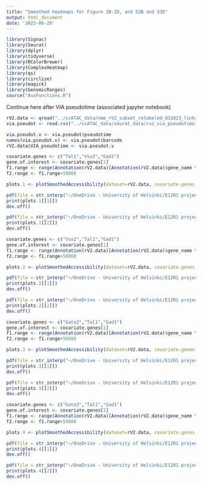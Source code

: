 ```yaml
---
title: "Smoothed heatmaps for Figure 2B-2D, and S3B and S3D"
output: html_document
date: '2023-06-20'
---
```


```r
library(Signac)
library(Seurat)
library(dplyr)
library(tidyverse)
library(RColorBrewer)
library(ComplexHeatmap)
library(qs)
library(circlize)
library(magick)
library(GenomicRanges)
source("AuxFunctions.R")
```

Continue here after VIA pseudotime (associated jupyter notebook)

```r
rV2.data <- qread("../scATAC_data/nmm_rV2_subset_relabeled_031023_links.qs",nthreads = 6)
via.pseudot <- read.csv("../scATAC_data/seurat_data/rv2_via_pseudotime_110522.csv")
```

```r
via.pseudot.v <- via.pseudot$pseudotime
names(via.pseudot.v) <- via.pseudot$barcode
rV2.data$VIA_pseudotime <- via.pseudot.v
```

```r
covariate.genes <- c("Tal1","Vsx2","Gad1")
gene.of.interest <- covariate.genes[1]
f1.range <- range(Annotation(rV2.data)[Annotation(rV2.data)$gene_name %in% gene.of.interest], ignore.strand = TRUE)
f2.range <- f1.range+50000
```

```r
plots.1 <- plotSmoothedAccessibility(dataset=rV2.data, covariate.genes.to.plot=covariate.genes, region.of.interest=GRangesToString(f2.range))
```

```r
pdf(file = str_interp("~/OneDrive - University of Helsinki/E12R1 project/Manuscript I - Regulation of Tal1 dependent rV2 lineage bifurcation/Figures/plots/Fig2/GA_${gene.of.interest}_prox_peaks_heatmap.pdf"), width = 28, height = 24)
print(plots.1[[1]])
dev.off()

pdf(file = str_interp("~/OneDrive - University of Helsinki/E12R1 project/Manuscript I - Regulation of Tal1 dependent rV2 lineage bifurcation/Figures/plots/Fig2/GL_${gene.of.interest}_prox_peaks_heatmap.pdf"), width = 28, height = 24)
print(plots.1[[2]])
dev.off()
```

```r
covariate.genes <- c("Vsx2","Tal1","Gad1")
gene.of.interest <- covariate.genes[1]
f1.range <- range(Annotation(rV2.data)[Annotation(rV2.data)$gene_name %in% gene.of.interest], ignore.strand = TRUE)
f2.range <- f1.range+50000
```

```r
plots.2 <- plotSmoothedAccessibility(dataset=rV2.data, covariate.genes.to.plot=covariate.genes, region.of.interest=GRangesToString(f2.range))
```

```r
pdf(file = str_interp("~/OneDrive - University of Helsinki/E12R1 project/Manuscript I - Regulation of Tal1 dependent rV2 lineage bifurcation/Figures/plots/Fig2/GA_${gene.of.interest}_prox_peaks_heatmap.pdf"), width = 28, height = 24)
print(plots.2[[1]])
dev.off()

pdf(file = str_interp("~/OneDrive - University of Helsinki/E12R1 project/Manuscript I - Regulation of Tal1 dependent rV2 lineage bifurcation/Figures/plots/Fig2/GL_${gene.of.interest}_prox_peaks_heatmap.pdf"), width = 28, height = 24)
print(plots.2[[2]])
dev.off()
```

```r
covariate.genes <- c("Gata2","Tal1","Gad1")
gene.of.interest <- covariate.genes[1]
f1.range <- range(Annotation(rV2.data)[Annotation(rV2.data)$gene_name %in% gene.of.interest], ignore.strand = TRUE)
f2.range <- f1.range+50000
```

```r
plots.3 <- plotSmoothedAccessibility(dataset=rV2.data, covariate.genes.to.plot=covariate.genes, region.of.interest=GRangesToString(f2.range))
```

```r
pdf(file = str_interp("~/OneDrive - University of Helsinki/E12R1 project/Manuscript I - Regulation of Tal1 dependent rV2 lineage bifurcation/Figures/plots/FigS3/GA_${gene.of.interest}_prox_peaks_heatmap.pdf"), width = 28, height = 24)
print(plots.3[[1]])
dev.off()

pdf(file = str_interp("~/OneDrive - University of Helsinki/E12R1 project/Manuscript I - Regulation of Tal1 dependent rV2 lineage bifurcation/Figures/plots/FigS3/GL_${gene.of.interest}_prox_peaks_heatmap.pdf"), width = 28, height = 24)
print(plots.3[[2]])
dev.off()
```

```r
covariate.genes <- c("Gata3","Tal1","Gad1")
gene.of.interest <- covariate.genes[1]
f1.range <- range(Annotation(rV2.data)[Annotation(rV2.data)$gene_name %in% gene.of.interest], ignore.strand = TRUE)
f2.range <- f1.range+50000
```

```r
plots.4 <- plotSmoothedAccessibility(dataset=rV2.data, covariate.genes.to.plot=covariate.genes, region.of.interest=GRangesToString(f2.range))
```

```r
pdf(file = str_interp("~/OneDrive - University of Helsinki/E12R1 project/Manuscript I - Regulation of Tal1 dependent rV2 lineage bifurcation/Figures/plots/FigS3/GA_${gene.of.interest}_prox_peaks_heatmap.pdf"), width = 28, height = 24)
print(plots.4[[1]])
dev.off()

pdf(file = str_interp("~/OneDrive - University of Helsinki/E12R1 project/Manuscript I - Regulation of Tal1 dependent rV2 lineage bifurcation/Figures/plots/FigS3/GL_${gene.of.interest}_prox_peaks_heatmap.pdf"), width = 28, height = 24)
print(plots.4[[2]])
dev.off()
```